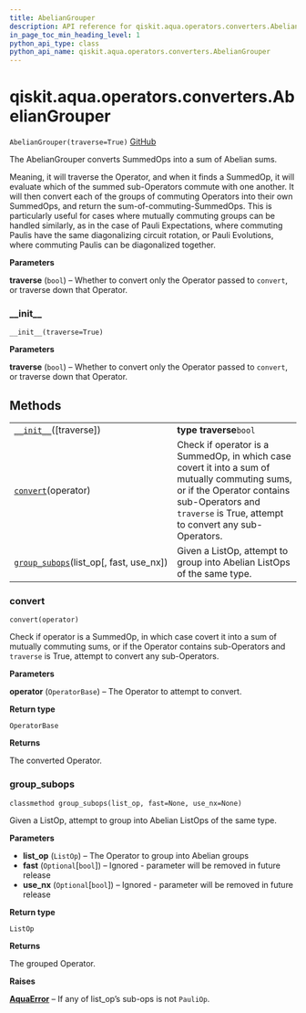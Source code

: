 ```yaml
---
title: AbelianGrouper
description: API reference for qiskit.aqua.operators.converters.AbelianGrouper
in_page_toc_min_heading_level: 1
python_api_type: class
python_api_name: qiskit.aqua.operators.converters.AbelianGrouper
---
```


# qiskit.aqua.operators.converters.AbelianGrouper

<span id="qiskit.aqua.operators.converters.AbelianGrouper" />

`AbelianGrouper(traverse=True)` [GitHub](https://github.com/qiskit-community/qiskit-aqua/tree/stable/0.9/qiskit/aqua/operators/converters/abelian_grouper.py "view source code")

The AbelianGrouper converts SummedOps into a sum of Abelian sums.

Meaning, it will traverse the Operator, and when it finds a SummedOp, it will evaluate which of the summed sub-Operators commute with one another. It will then convert each of the groups of commuting Operators into their own SummedOps, and return the sum-of-commuting-SummedOps. This is particularly useful for cases where mutually commuting groups can be handled similarly, as in the case of Pauli Expectations, where commuting Paulis have the same diagonalizing circuit rotation, or Pauli Evolutions, where commuting Paulis can be diagonalized together.

**Parameters**

**traverse** (`bool`) – Whether to convert only the Operator passed to `convert`, or traverse down that Operator.

### \_\_init\_\_

<span id="qiskit.aqua.operators.converters.AbelianGrouper.__init__" />

`__init__(traverse=True)`

**Parameters**

**traverse** (`bool`) – Whether to convert only the Operator passed to `convert`, or traverse down that Operator.

## Methods

|                                                                                                                                                                            |                                                                                                                                                                                                         |
| -------------------------------------------------------------------------------------------------------------------------------------------------------------------------- | ------------------------------------------------------------------------------------------------------------------------------------------------------------------------------------------------------- |
| [`__init__`](#qiskit.aqua.operators.converters.AbelianGrouper.__init__ "qiskit.aqua.operators.converters.AbelianGrouper.__init__")(\[traverse])                            | **type traverse**`bool`                                                                                                                                                                                 |
| [`convert`](#qiskit.aqua.operators.converters.AbelianGrouper.convert "qiskit.aqua.operators.converters.AbelianGrouper.convert")(operator)                                  | Check if operator is a SummedOp, in which case covert it into a sum of mutually commuting sums, or if the Operator contains sub-Operators and `traverse` is True, attempt to convert any sub-Operators. |
| [`group_subops`](#qiskit.aqua.operators.converters.AbelianGrouper.group_subops "qiskit.aqua.operators.converters.AbelianGrouper.group_subops")(list\_op\[, fast, use\_nx]) | Given a ListOp, attempt to group into Abelian ListOps of the same type.                                                                                                                                 |

### convert

<span id="qiskit.aqua.operators.converters.AbelianGrouper.convert" />

`convert(operator)`

Check if operator is a SummedOp, in which case covert it into a sum of mutually commuting sums, or if the Operator contains sub-Operators and `traverse` is True, attempt to convert any sub-Operators.

**Parameters**

**operator** (`OperatorBase`) – The Operator to attempt to convert.

**Return type**

`OperatorBase`

**Returns**

The converted Operator.

### group\_subops

<span id="qiskit.aqua.operators.converters.AbelianGrouper.group_subops" />

`classmethod group_subops(list_op, fast=None, use_nx=None)`

Given a ListOp, attempt to group into Abelian ListOps of the same type.

**Parameters**

*   **list\_op** (`ListOp`) – The Operator to group into Abelian groups
*   **fast** (`Optional`\[`bool`]) – Ignored - parameter will be removed in future release
*   **use\_nx** (`Optional`\[`bool`]) – Ignored - parameter will be removed in future release

**Return type**

`ListOp`

**Returns**

The grouped Operator.

**Raises**

[**AquaError**](qiskit.aqua.AquaError "qiskit.aqua.AquaError") – If any of list\_op’s sub-ops is not `PauliOp`.


